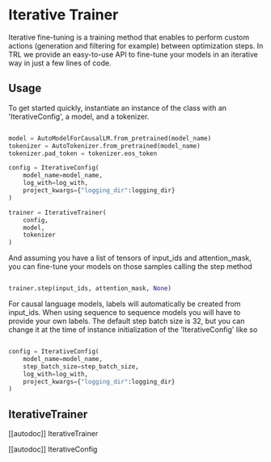 # Iterative Trainer

Iterative fine-tuning is a training method that enables to perform custom actions (generation and filtering for example) between optimization steps. In TRL we provide an easy-to-use API to fine-tune your models in an iterative way in just a few lines of code.

## Usage

To get started quickly, instantiate an instance of the class with an 'IterativeConfig', a model, and a tokenizer.

```python

model = AutoModelForCausalLM.from_pretrained(model_name)
tokenizer = AutoTokenizer.from_pretrained(model_name)
tokenizer.pad_token = tokenizer.eos_token

config = IterativeConfig(
    model_name=model_name,
    log_with=log_with,
    project_kwargs={"logging_dir":logging_dir}
)

trainer = IterativeTrainer(
    config,
    model,
    tokenizer
)

```

And assuming you have a list of tensors of input_ids and attention_mask, you can fine-tune your models on those samples calling the step method

```python

trainer.step(input_ids, attention_mask, None)

```

For causal language models, labels will automatically be created from input_ids. When using sequence to sequence models you will have to provide your own labels.
The default step batch size is 32, but you can change it at the time of instance initialization of the 'IterativeConfig' like so

```python

config = IterativeConfig(
    model_name=model_name,
    step_batch_size=step_batch_size, 
    log_with=log_with,
    project_kwargs={"logging_dir":logging_dir}
)

```

## IterativeTrainer

[[autodoc]] IterativeTrainer

[[autodoc]] IterativeConfig

